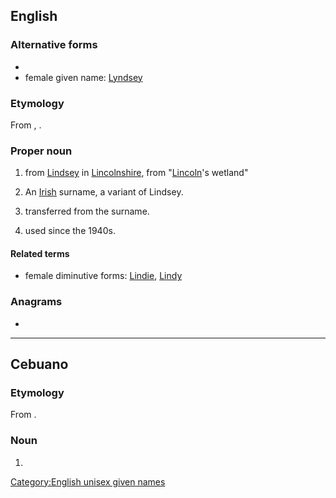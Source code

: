 ==English==

===Alternative forms===
* {{alter|en|Lindsey}}
* female given name: [[Lyndsey]]

===Etymology===
From {{inh|en|ang|Lindesēġe}}, {{m|ang|Lindesīġe|t=marshlands of Lincoln|lit=Lindum island}}.

===Proper noun===
{{en-proper noun}}

# {{surname|en|[[Scottish]] [[habitational]]|from=Old English|dot=}} from [[Lindsey]] in [[Lincolnshire]], from {{etyl|ang|en}} "[[Lincoln]]'s wetland"
# An [[Irish]] surname, a variant of Lindsey.
# {{given name|en|male|from=surnames}} transferred from the surname.
# {{given name|en|female|from=surnames}} used since the 1940s.

====Related terms====
* female diminutive forms: [[Lindie]], [[Lindy]]

===Anagrams===
* {{anagrams|en|a=adilnsy|Lydians|islandy|sandily}}

[[Category:English unisex given names]]

----

==Cebuano==

===Etymology===
From {{der|ceb|en|Lindsay}}.

===Noun===
{{head|ceb|noun}}

# {{given name|ceb|female|from=English|A=a}}